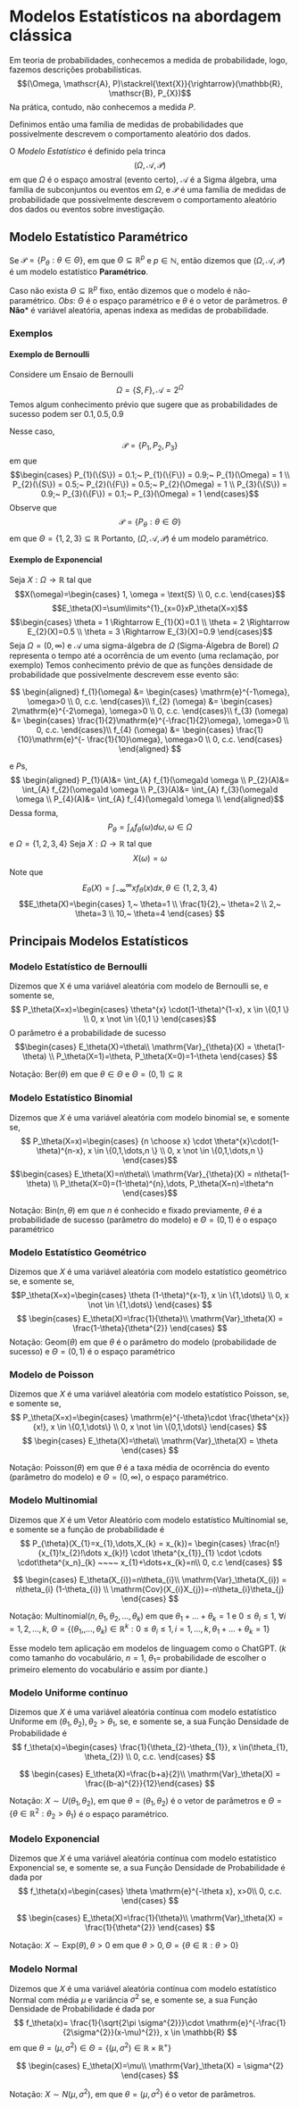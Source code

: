 # Modelos Estatísticos na abordagem clássica
Em teoria de probabilidades, conhecemos a medida de probabilidade, logo, fazemos descrições probabilísticas. 
$$(\Omega, \mathscr{A}, P)\stackrel{\text{X}}{\rightarrow}(\mathbb{R}, \mathscr{B}, P_{X})$$
Na prática, contudo, não conhecemos a medida $P$.

Definimos então uma família de medidas de probabilidades que possivelmente descrevem o comportamento aleatório dos dados.

O *Modelo Estatístico* é definido pela trinca
$$(\Omega, \mathscr{A}, \mathscr{P})$$
em que $\Omega$ é o espaço amostral (evento certo), $\mathscr{A}$ é a Sigma álgebra, uma família de subconjuntos ou 
eventos em $\Omega$, e $\mathscr{P}$ é uma família de medidas de probabilidade que possivelmente descrevem o 
comportamento aleatório dos dados ou eventos sobre investigação.

## Modelo Estatístico Paramétrico
Se $\mathscr{P} = \{P_{\theta} : \theta \in \Theta\}$, em que $\Theta \subseteq \mathbb{R}^{p}$ e 
$p \in \mathbb{N}$, então dizemos que $(\Omega, \mathscr{A}, \mathscr{P})$ é um modelo estatístico **Paramétrico**.

Caso não exista $\Theta \subseteq \mathbb{R}^{p}$ fixo, então dizemos que o modelo é não-paramétrico.
*Obs*: $\Theta$ é o espaço paramétrico e $\theta$ é o vetor de parâmetros. $\theta$ **Não*** é  variável aleatória,
apenas indexa as medidas de probabilidade.

### Exemplos

#### Exemplo de Bernoulli

Considere um Ensaio de Bernoulli
$$\Omega = \{S,F \}, \mathscr{A} = 2^\Omega$$
Temos algum conhecimento prévio que sugere que as probabilidades de sucesso podem ser $0.1, 0.5, 0.9$

Nesse caso,
$$\mathscr{P} = \{P_{1}, P_{2}, P_{3} \}$$
em que 
$$\begin{cases}
P_{1}(\{S\}) = 0.1;~ P_{1}(\{F\}) = 0.9;~ P_{1}(\Omega) = 1  \\
P_{2}(\{S\}) = 0.5;~ P_{2}(\{F\}) = 0.5;~ P_{2}(\Omega) = 1  \\
P_{3}(\{S\}) = 0.9;~ P_{3}(\{F\}) = 0.1;~ P_{3}(\Omega) = 1 
\end{cases}$$
Observe que $$\mathscr{P}=\{P_{\theta}: \theta \in \Theta \}$$
em que $\Theta=\{1,2,3 \}\subseteq \mathbb{R}$
Portanto, $(\Omega, \mathscr{A}, \mathscr{P})$ é um modelo paramétrico.


#### Exemplo de Exponencial
Seja $X : \Omega \rightarrow \mathbb{R}$ tal que $$X(\omega)=\begin{cases}
1, \omega = \text{S} \\
0, c.c.
\end{cases}$$
$$E_\theta(X)=\sum\limits^{1}_{x=0}xP_\theta(X=x)$$
$$\begin{cases}
\theta = 1 \Rightarrow E_{1}(X)=0.1 \\
\theta = 2 \Rightarrow E_{2}(X)=0.5 \\
\theta = 3 \Rightarrow E_{3}(X)=0.9
\end{cases}$$
Seja $\Omega=(0,\infty)$ e $\mathscr{A}$ uma sigma-álgebra de $\Omega$ (Sigma-Álgebra de Borel)
$\Omega$ representa o tempo até a ocorrência de um evento (uma reclamação, por exemplo)
Temos conhecimento prévio de que as funções densidade de probabilidade que possivelmente descrevem esse evento são:

$$
\begin{aligned}
f_{1}(\omega) &=
\begin{cases}
\mathrm{e}^{-1\omega}, \omega>0 \\
0, c.c.
\end{cases}\\
f_{2} (\omega) &=
\begin{cases}
2\mathrm{e}^{-2\omega}, \omega>0 \\
0, c.c.
\end{cases}\\
f_{3} (\omega) &=
\begin{cases}
\frac{1}{2}\mathrm{e}^{-\frac{1}{2}\omega}, \omega>0 \\
0, c.c.
\end{cases}\\
f_{4} (\omega) &=
\begin{cases}
\frac{1}{10}\mathrm{e}^{- \frac{1}{10}\omega}, \omega>0 \\
0, c.c.
\end{cases}
\end{aligned}
$$

e $P$s,
$$
\begin{aligned}
P_{1}(A)&= \int_{A} f_{1}(\omega)d \omega \\
P_{2}(A)&= \int_{A} f_{2}(\omega)d \omega \\
P_{3}(A)&= \int_{A} f_{3}(\omega)d \omega \\
P_{4}(A)&= \int_{A} f_{4}(\omega)d \omega \\
\end{aligned}$$
Dessa forma,
$$P_{\theta}= \int_{A}f_\theta(\omega)d \omega, \omega \in \Omega$$
e $\Omega = \{1,2,3,4 \}$
Seja $X: \Omega \rightarrow \mathbb{R}$ tal que $$X(\omega)= \omega$$
Note que $$E_\theta(X)=\int_{-\infty}^{\infty}xf_\theta(x)dx, \theta \in \{1,2,3,4 \}$$
$$E_\theta(X)=\begin{cases}
1,~ \theta=1 \\
\frac{1}{2},~ \theta=2 \\
2,~ \theta=3 \\
10,~ \theta=4
\end{cases}
$$

## Principais Modelos Estatísticos

### Modelo Estatístico de Bernoulli {#sec-modelobernoulli}

Dizemos que X é uma variável aleatória com modelo de Bernoulli se, e somente se,
$$
P_\theta(X=x)=\begin{cases}
\theta^{x} \cdot(1-\theta)^{1-x}, x \in \{0,1 \} \\
0, x \not \in \{0,1 \}
\end{cases}$$
O parâmetro é a probabilidade de sucesso
$$\begin{cases}
E_\theta(X)=\theta\\
\mathrm{Var}_{\theta}(X) = \theta(1-\theta) \\
P_\theta(X=1)=\theta, P_\theta(X=0)=1-\theta
\end{cases}
$$

Notação: $\mathrm{Ber}(\theta)$ em que $\theta \in \Theta$ e $\Theta=(0,1)\subseteq \mathbb{R}$

### Modelo Estatístico Binomial

Dizemos que $X$ é uma variável aleatória com modelo binomial se, e somente se,
$$
P_\theta(X=x)=\begin{cases}
{n \choose x} \cdot \theta^{x}\cdot(1-\theta)^{n-x}, x \in \{0,1,\dots,n \} \\
0, x \not \in \{0,1,\dots,n \}
\end{cases}$$
$$\begin{cases}
E_\theta(X)=n\theta\\
\mathrm{Var}_{\theta}(X) = n\theta(1-\theta) \\
P_\theta(X=0)=(1-\theta)^{n},\dots, P_\theta(X=n)=\theta^n
\end{cases}$$

Notação: $\mathrm{Bin}(n,\theta)$  em que $n$ é conhecido e fixado previamente, $\theta$ é a
probabilidade de sucesso (parâmetro do modelo) e $\Theta =(0,1)$ é o espaço paramétrico

### Modelo Estatístico Geométrico

Dizemos que $X$ é uma variável aleatória com modelo estatístico geométrico se, e somente se,
$$P_\theta(X=x)=\begin{cases}
\theta (1-\theta)^{x-1}, x \in \{1,\dots\} \\
0, x \not \in \{1,\dots\}
\end{cases}
$$
$$
\begin{cases}
E_\theta(X)=\frac{1}{\theta}\\
\mathrm{Var}_\theta(X) = \frac{1-\theta}{\theta^{2}}
\end{cases}
$$
Notação: $\mathrm{Geom}(\theta)$ em que $\theta$ é o parâmetro do modelo (probabilidade de sucesso) e $\Theta=(0,1)$ é o espaço paramétrico

### Modelo de Poisson
Dizemos que $X$ é uma variável aleatória com modelo estatístico Poisson, se, e somente se,
$$
P_\theta(X=x)=\begin{cases}
\mathrm{e}^{-\theta}\cdot \frac{\theta^{x}}{x!}, x \in \{0,1,\dots\} \\
0, x \not \in \{0,1,\dots\}
\end{cases}
$$
$$
\begin{cases}
E_\theta(X)=\theta\\
\mathrm{Var}_\theta(X) = \theta
\end{cases}
$$

Notação: $\mathrm{Poisson}(\theta)$  em que $\theta$ é a taxa média de ocorrência do evento (parâmetro do modelo) e $\Theta = (0, \infty)$, o espaço paramétrico.

### Modelo Multinomial
Dizemos que $X$ é um Vetor Aleatório com modelo estatístico Multinomial se, e somente se a função de probabilidade é 
$$
P_{\theta}(X_{1}=x_{1},\dots,X_{k} = x_{k})=
\begin{cases}
\frac{n!}{x_{1}!x_{2}!\dots x_{k}!} \cdot \theta^{x_{1}}_{1} \cdot \cdots \cdot\theta^{x_n}_{k} ~~~~ x_{1}+\dots+x_{k}=n\\
0, c.c
\end{cases}
$$


$$
\begin{cases}
E_\theta(X_{i})=n\theta_{i}\\
\mathrm{Var}_\theta(X_{i}) = n\theta_{i} (1-\theta_{i}) \\
\mathrm{Cov}(X_{i}X_{j})=-n\theta_{i}\theta_{j}
\end{cases}
$$

Notação: $\mathrm{Multinomial}(n, \theta_1,\theta_2,\dots,\theta_k)$ 
em que $\theta_{1}+\dots+\theta_{k}=1$ e $0\leq \theta_{i} \leq 1$, $\forall i = 1,2,\dots,k$,
$\Theta=\{(\theta_{1},,\dots,\theta_{k}) \in \mathbb{R}^{k} : 0\leq \theta_{i} \leq 1, i=1,\dots,k, 
\theta_{1}+\dots+\theta_{k} = 1 \}$

Esse modelo tem aplicação em modelos de linguagem como o ChatGPT. ($k$ como tamanho do vocabulário, $n=1$, $\theta_{1}=$ 
probabilidade de escolher o primeiro elemento do vocabulário e assim por diante.)

### Modelo Uniforme contínuo

Dizemos que $X$ é uma variável aleatória contínua com modelo estatístico Uniforme em 
$(\theta_{1}, \theta_{2}), \theta_{2}>\theta_{1}$, se, e somente se, a sua Função Densidade de Probabilidade é
$$
f_\theta(x)=\begin{cases}
\frac{1}{\theta_{2}-\theta_{1}}, x \in(\theta_{1}, \theta_{2}) \\
0, c.c.
\end{cases}
$$

$$
\begin{cases}
E_\theta(X)=\frac{b+a}{2}\\
\mathrm{Var}_\theta(X) = \frac{(b-a)^{2}}{12}\end{cases}
$$

Notação: $X \sim U(\theta_{1}, \theta_{2})$, em que  $\theta=(\theta_{1}, \theta_{2})$ é o vetor de parâmetros e
$\Theta = \{\theta \in \mathbb{R}^{2} : \theta_{2} > \theta_{1} \}$ é o espaço paramétrico.

### Modelo Exponencial

Dizemos que $X$ é uma variável aleatória contínua com modelo estatístico Exponencial
se, e somente se, a sua Função Densidade de Probabilidade é dada por
$$
f_\theta(x)=\begin{cases}
\theta \mathrm{e}^{-\theta x}, x>0\\
0, c.c.
\end{cases}
$$


$$
\begin{cases}
E_\theta(X)=\frac{1}{\theta}\\
\mathrm{Var}_\theta(X) = \frac{1}{\theta^{2}}
\end{cases}
$$

Notação: $X\sim \mathrm{Exp}(\theta), \theta> 0$ em que $\theta>0, \Theta=\{\theta \in \mathbb{R}: \theta>0 \}$

### Modelo Normal

Dizemos que $X$ é uma variável aleatória contínua com modelo estatístico Normal com média $\mu$ e variância $\sigma^{2}$
se, e somente se, a sua Função Densidade de Probabilidade é dada por
$$
f_\theta(x)=
\frac{1}{\sqrt{2\pi \sigma^{2}}}\cdot \mathrm{e}^{-\frac{1}{2\sigma^{2}}(x-\mu)^{2}}, x \in \mathbb{R}
$$
em que $\theta= (\mu, \sigma^{2}) \in \Theta=\{(\mu, \sigma^{2}) \in \mathbb{R}\times \mathbb{R}^{+}\}$

$$
\begin{cases}
E_\theta(X)=\mu\\
\mathrm{Var}_\theta(X) = \sigma^{2}
\end{cases}
$$

Notação: $X \sim N (\mu, \sigma^{2})$, em que  $\theta=(\mu, \sigma^{2})$ é o vetor de parâmetros.

